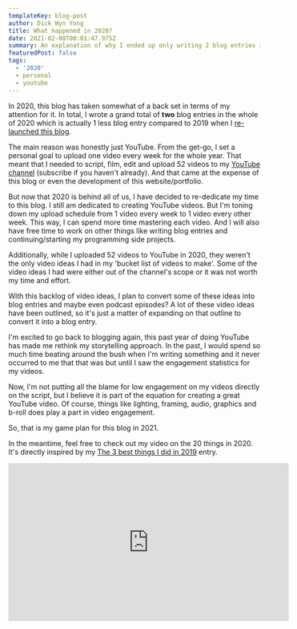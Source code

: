 ```yaml
---
templateKey: blog-post
author: Dick Wyn Yong
title: What happened in 2020?
date: 2021-02-08T00:01:47.975Z
summary: An explanation of why I ended up only writing 2 blog entries in 2020 and what are my plans for this blog in 2021
featuredPost: false
tags:
  - '2020'
  - personal
  - youtube
---
```


In 2020, this blog has taken somewhat of a back set in terms of my attention for it. In total, I wrote a grand total of **two** blog entries in the whole of 2020 which is actually 1 less blog entry compared to 2019 when I [re-launched this blog](http://dickwyn.xyz/blog/hello/).

The main reason was honestly just YouTube. From the get-go, I set a personal goal to upload one video every week for the whole year. That meant that I needed to script, film, edit and upload 52 videos to my [YouTube channel](https://youtube.com/dickwyn) (subscribe if you haven't already). And that came at the expense of this blog or even the development of this website/portfolio.

But now that 2020 is behind all of us, I have decided to re-dedicate my time to this blog. I still am dedicated to creating YouTube videos. But I'm toning down my upload schedule from 1 video every week to 1 video every other week. This way, I can spend more time mastering each video. And I will also have free time to work on other things like writing blog entries and continuing/starting my programming side projects.

Additionally, while I uploaded 52 videos to YouTube in 2020, they weren't the only video ideas I had in my 'bucket list of videos to make'. Some of the video ideas I had were either out of the channel's scope or it was not worth my time and effort.

With this backlog of video ideas, I plan to convert some of these ideas into blog entries and maybe even podcast episodes? A lot of these video ideas have been outlined, so it's just a matter of expanding on that outline to convert it into a blog entry.

I'm excited to go back to blogging again, this past year of doing YouTube has made me rethink my storytelling approach. In the past, I would spend so much time beating around the bush when I'm writing something and it never occurred to me that that was but until I saw the engagement statistics for my videos.

Now, I'm not putting all the blame for low engagement on my videos directly on the script, but I believe it is part of the equation for creating a great YouTube video. Of course, things like lighting, framing, audio, graphics and b-roll does play a part in video engagement.

So, that is my game plan for this blog in 2021.

In the meantime, feel free to check out my video on the 20 things in 2020. It's directly inspired by my [The 3 best things I did in 2019](http://dickwyn.xyz/blog/the-3-best-things-i-did-in-2019/) entry.

<iframe
  width="560"
  height="315"
  src="https://www.youtube.com/embed/nQ55OTQfZJg"
  frameborder="0"
  allow="accelerometer; autoplay; clipboard-write; encrypted-media; gyroscope; picture-in-picture"
  allowfullscreen
></iframe>
